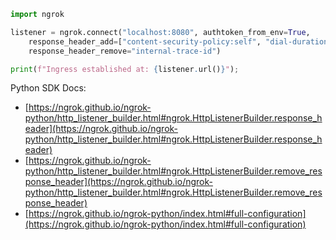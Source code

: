 ```python
import ngrok

listener = ngrok.connect("localhost:8080", authtoken_from_env=True,
    response_header_add=["content-security-policy:self", "dial-duration:${.backend.dial_duration}"],
    response_header_remove="internal-trace-id")

print(f"Ingress established at: {listener.url()}");
```

Python SDK Docs:

- [https://ngrok.github.io/ngrok-python/http_listener_builder.html#ngrok.HttpListenerBuilder.response_header](https://ngrok.github.io/ngrok-python/http_listener_builder.html#ngrok.HttpListenerBuilder.response_header)
- [https://ngrok.github.io/ngrok-python/http_listener_builder.html#ngrok.HttpListenerBuilder.remove_response_header](https://ngrok.github.io/ngrok-python/http_listener_builder.html#ngrok.HttpListenerBuilder.remove_response_header)
- [https://ngrok.github.io/ngrok-python/index.html#full-configuration](https://ngrok.github.io/ngrok-python/index.html#full-configuration)
